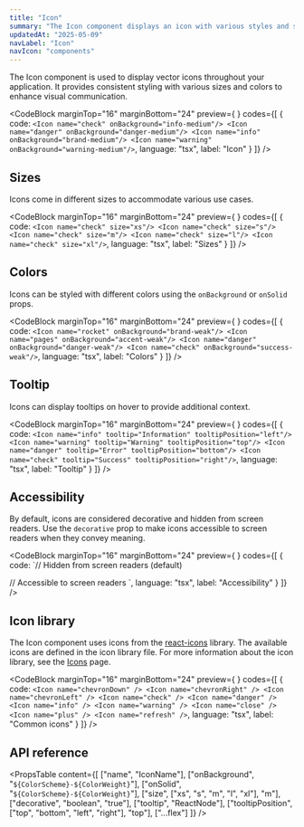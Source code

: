 ```yaml
---
title: "Icon"
summary: "The Icon component displays an icon with various styles and sizes."
updatedAt: "2025-05-09"
navLabel: "Icon"
navIcon: "components"
---
```


The Icon component is used to display vector icons throughout your application. It provides consistent styling with various sizes and colors to enhance visual communication.

<CodeBlock
  marginTop="16"
  marginBottom="24"
  preview={
    <Row gap="16" horizontal="center">
      <Icon name="check" onBackground="info-medium" />
      <Icon name="danger" onBackground="danger-medium" />
      <Icon name="info" onBackground="brand-medium" />
      <Icon name="warning" onBackground="warning-medium" />
    </Row>
  }
  codes={[
    {
      code:
`<Icon name="check" onBackground="info-medium"/>
<Icon name="danger" onBackground="danger-medium"/>
<Icon name="info" onBackground="brand-medium"/>
<Icon name="warning" onBackground="warning-medium"/>`,
      language: "tsx",
      label: "Icon"
    }
  ]}
/>

## Sizes

Icons come in different sizes to accommodate various use cases.

<CodeBlock
  marginTop="16"
  marginBottom="24"
  preview={
    <Row gap="16" center>
      <Icon name="check" size="xs" />
      <Icon name="check" size="s" />
      <Icon name="check" size="m" />
      <Icon name="check" size="l" />
      <Icon name="check" size="xl" />
    </Row>
  }
  codes={[
    {
      code:
`<Icon name="check" size="xs"/>
<Icon name="check" size="s"/>
<Icon name="check" size="m"/>
<Icon name="check" size="l"/>
<Icon name="check" size="xl"/>`,
      language: "tsx",
      label: "Sizes"
    }
  ]}
/>

## Colors

Icons can be styled with different colors using the `onBackground` or `onSolid` props.

<CodeBlock
  marginTop="16"
  marginBottom="24"
  preview={
    <Row gap="16" horizontal="center">
      <Icon name="rocket" onBackground="brand-weak" />
      <Icon name="pages" onBackground="accent-weak" />
      <Icon name="danger" onBackground="danger-weak" />
      <Icon name="check" onBackground="success-weak" />
    </Row>
  }
  codes={[
    {
      code:
`<Icon name="rocket" onBackground="brand-weak"/>
<Icon name="pages" onBackground="accent-weak"/>
<Icon name="danger" onBackground="danger-weak"/>
<Icon name="check" onBackground="success-weak"/>`,
      language: "tsx",
      label: "Colors"
    }
  ]}
/>

## Tooltip

Icons can display tooltips on hover to provide additional context.

<CodeBlock
  marginTop="16"
  marginBottom="24"
  preview={
    <Row gap="16" horizontal="center">
      <Icon name="info" tooltip="Information" tooltipPosition="left"/>
<Icon name="warning" tooltip="Warning" tooltipPosition="top"/>
<Icon name="danger" tooltip="Error" tooltipPosition="bottom"/>
<Icon name="check" tooltip="Success" tooltipPosition="right"/>
    </Row>
  }
  codes={[
    {
      code:
`<Icon name="info" tooltip="Information" tooltipPosition="left"/>
<Icon name="warning" tooltip="Warning" tooltipPosition="top"/>
<Icon name="danger" tooltip="Error" tooltipPosition="bottom"/>
<Icon name="check" tooltip="Success" tooltipPosition="right"/>`,
      language: "tsx",
      label: "Tooltip"
    }
  ]}
/>

## Accessibility

By default, icons are considered decorative and hidden from screen readers. Use the `decorative` prop to make icons accessible to screen readers when they convey meaning.

<CodeBlock
  marginTop="16"
  marginBottom="24"
  preview={
    <Row gap="16">
      <Icon name="check" decorative={true} />
      <Icon name="warning" decorative={false} />
    </Row>
  }
  codes={[
    {
      code:
`// Hidden from screen readers (default)
<Icon name="check" decorative={true} />

// Accessible to screen readers
<Icon name="warning" decorative={false} />`,
      language: "tsx",
      label: "Accessibility"
    }
  ]}
/>

## Icon library

The Icon component uses icons from the [react-icons](https://react-icons.github.io/react-icons/) library. The available icons are defined in the icon library file. For more information about the icon library, see the [Icons](/once-ui/icons) page.

<CodeBlock
  marginTop="16"
  marginBottom="24"
  preview={
    <Row gap="16" wrap horizontal="center" fillWidth>
      <Icon name="check" />
      <Icon name="chevronDown" />
      <Icon name="chevronRight" />
      <Icon name="chevronLeft" />
      <Icon name="danger" />
      <Icon name="info" />
      <Icon name="warning" />
      <Icon name="close" />
      <Icon name="plus" />
      <Icon name="refresh" />
    </Row>
  }
  codes={[
    {
      code:
`<Icon name="chevronDown" />
<Icon name="chevronRight" />
<Icon name="chevronLeft" />
<Icon name="check" />
<Icon name="danger" />
<Icon name="info" />
<Icon name="warning" />
<Icon name="close" />
<Icon name="plus" />
<Icon name="refresh" />`,
      language: "tsx",
      label: "Common icons"
    }
  ]}
/>

## API reference

<PropsTable
  content={[
    ["name", "IconName"],
    ["onBackground", "`${ColorScheme}-${ColorWeight}`"],
    ["onSolid", "`${ColorScheme}-${ColorWeight}`"],
    ["size", ["xs", "s", "m", "l", "xl"], "m"],
    ["decorative", "boolean", "true"],
    ["tooltip", "ReactNode"],
    ["tooltipPosition", ["top", "bottom", "left", "right"], "top"],
    ["...flex"]
  ]}
/>